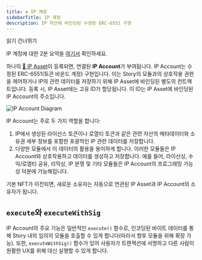 ```yaml
---
title: ⚙️ IP 계정
sidebarTitle: IP 계정
description: IP 자산에 바인딩된 수정된 ERC-6551 구현
---
```


<Note>
  읽기 건너뛰기

  IP 계정에 대한 2분 요약을 [여기서](https://twitter.com/jacobmtucker/status/1787603252198134234) 확인하세요.
</Note>

하나의 [🧩 IP Asset](/concepts/ip-asset/overview)이 등록되면, 연결된 **IP Account**가 부여됩니다. IP Account는 수정된 ERC-6551(토큰 바운드 계정) 구현입니다. 이는 Story의 모듈과의 상호작용 권한을 제어하거나 IP의 관련 데이터를 저장하기 위해 IP Asset에 바인딩된 별도의 컨트랙트입니다. 등록 시, IP Asset에는 고유 ID가 할당됩니다. 이 ID는 IP Asset에 바인딩된 IP Account의 주소입니다.

<img src="/images/concepts/ip-account.png" alt="IP Account Diagram" />

IP Account는 주로 두 가지 역할을 합니다:

1. IP에서 생성된 라이선스 토큰이나 로열티 토큰과 같은 관련 자산의 메타데이터와 소유권 세부 정보를 포함한 포괄적인 IP 관련 데이터를 저장합니다.
2. 다양한 모듈에서 이 데이터의 활용을 용이하게 합니다. 이러한 모듈들은 IP Account와 상호작용하고 데이터를 생성하고 저장합니다. 예를 들어, 라이선싱, 수익/로열티 공유, 리믹싱, IP 분쟁 및 기타 모듈들은 IP Account의 프로그래밍 가능성 덕분에 가능해집니다.

<Note>
  기본 NFT가 이전되면, 새로운 소유자는 자동으로 연관된 IP Asset과 IP Account의 소유자가 됩니다.
</Note>

## `execute`와 `executeWithSig`

IP Account의 주요 기능은 일반적인 `execute()` 함수로, 인코딩된 바이트 데이터를 통해 Story 내의 임의의 모듈을 호출할 수 있게 합니다(따라서 향후 모듈을 위해 확장 가능). 또한, `executeWithSig()` 함수가 있어 사용자가 트랜잭션에 서명하고 다른 사람이 원활한 UX를 위해 대신 실행할 수 있게 합니다.
